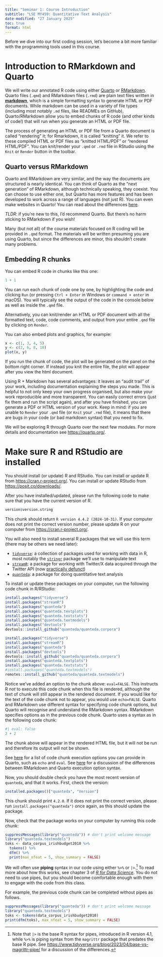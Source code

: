 ```yaml
---
title: "Seminar 1: Course Introduction"
subtitle: "LSE MY459: Quantitative Text Analysis"
date-modified: "27 January 2025" 
toc: true
format: html
---
```


Before we dive into our first coding session, let's become a bit more familiar with the programming tools used in this course.

# Introduction to RMarkdown and Quarto

We will write our annotated R code using either [Quarto](https://quarto.org/) or [RMarkdown](http://rmarkdown.rstudio.com/). Quarto files (`.qmd`) and RMarkdown files (`.rmd`) are plain text files written in **[markdown](https://en.wikipedia.org/wiki/Markdown)**, which is a simple formatting syntax to generate HTML or PDF documents. While markdown can be used in a variety of file types (including most notably `.md` files, like READMEs on GitHub), Quarto/RMarkdown allow you to embed chunks of R code (and other kinds of code!) that will run when you generate an HTML or PDF file.

The process of generating an HTML or PDF file from a Quarto document is called "rendering" it; for Rmarkdown, it is called "knitting" it. We refer to these compiled HTML or PDF files as "knitted HTML/PDF" or "rendered HTML/PDF". You can knit/render your `.qmd` or `.rmd` file in RStudio using the `Knit` or `Render` button in the toolbar.

## Quarto versus RMarkdown

Quarto and RMarkdown are very similar, and the way the documents are structured is nearly identical. You can think of Quarto as the "next generation" of RMarkdown, although technically speaking, they coexist. You can choose to use either one, but Quarto has more features and has been developed to work across a range of languages (not just R). You can even make websites in Quarto! You can read about the differences [here](https://quarto.org/docs/faq/rmarkdown.html).

*TLDR*: if you're new to this, I'd recommend Quarto. But there's no harm sticking to RMarkdown if you wish!

Many (but not all) of the course materials focused on R coding will be provided in `.qmd` format. The materials will be written presuming you are using Quarto, but since the differences are minor, this shouldn't create many problems.

## Embedding R chunks

You can embed R code in chunks like this one:

```r
1 + 1
```

You can run each chunk of code one by one, by highlighting the code and clicking `Run` (or pressing `Ctrl + Enter` in Windows or `command + enter` in macOS). You will typically see the output of the code in the console below as well as inside the `.qmd` file.

Alternatively, you can knit/render an HTML or PDF document with all the formatted text, code, code comments, and output from your entire `.qmd` file by clicking on `Render`.

You can also embed plots and graphics, for example:

```r
x <- c(1, 3, 4, 5)
y <- c(2, 6, 8, 10)
plot(x, y)
```

If you run the chunk of code, the plot will be generated on the panel on the bottom right corner. If instead you knit the entire file, the plot will appear after you view the html document.

Using R + Markdown has several advantages: it leaves an "audit trail" of your work, including documentation explaining the steps you made. This is helpful to not only keep your own progress organised, but also make your work reproducible and more transparent. You can easily correct errors (just fix them and run the script again), and after you have finished, you can generate a PDF or HTML version of your work. Keep in mind: if you are unable to `Render` your `.qmd` file (or `Knit` your `.rmd` file), it means that there are bugs in your code (or bad markdown syntax) that you need to fix. 

We will be exploring R through Quarto over the next few modules. For more details and documentation see <https://quarto.org/>.

# Make sure R and RStudio are installed

You should install (or update) R and RStudio. You can install or update R from <https://cran.r-project.org/>. You can install or update RStudio from <https://posit.co/downloads/>. 

After you have installed/updated, please run the following code to make sure that you have the current version of R.

```r
version$version.string
```

This chunk should return `R version 4.4.2 (2024-10-31)`. If your computer does not print the correct version number, please update R on your computer from <https://cran.r-project.org/>.

You will also need to install several R packages that we will use this term (there may be others we need later): 

- [`tidyverse`](https://www.tidyverse.org/): a collection of packages used for working with data in R, most notably the [`stringr`](https://stringr.tidyverse.org/) package we'll use to manipulate text
- [`streamR`](https://cran.r-project.org/web/packages/streamR/streamR.pdf): a package for working with Twitter/X data acquired through the Twitter API (now [practically defunct](https://docs.x.com/x-api/getting-started/about-x-api))
- [`quanteda`](https://quanteda.io/): a package for doing quantitative text analysis

To install or update these packages on your computer, run the following code chunk in R/RStudio:

```r
install.packages("tidyverse")
install.packages("streamR")
install.packages("quanteda")
install.packages("quanteda.textplots")
install.packages("quanteda.textstats")
install.packages("quanteda.textmodels")
install.packages("devtools")
devtools::install_github("quanteda/quanteda.corpora")
```
```r
install.packages("tidyverse")
install.packages("streamR")
install.packages("quanteda")
install.packages("devtools")
devtools::install_github("quanteda/quanteda.corpora")
install.packages("quanteda.textplots")
install.packages("quanteda.textstats")
#install.packages("quanteda.textmodels")
remotes::install_github("quanteda/quanteda.textmodels")

```


Notice we've added an option to the chunk above: `eval=FALSE`. This instructs R _not_ to execute this code chunk when this file is rendered, although the text of chunk will still appear in the rendered document. If you would like for the text of the code chunk not to appear, you would use `echo=FALSE`. Quarto and RMarkdown use different syntax for specifying code chunk options, but Quarto will recognise and understand the RMarkdown syntax. RMarkdown specifies options as in the previous code chunk. Quarto uses a syntax as in the following code chunk:

```r
#| eval: false
2 + 2
```

The chunk above will appear in the rendered HTML file, but it will not be run and therefore its output will not be shown. 

See [here](https://quarto.org/docs/computations/execution-options.html) for a list of code chunk execution options you can provide in Quarto, such as `echo` and `eval`. See [here](https://quarto.org/docs/computations/r.html#chunk-options) for a discussion of the differences between RMarkdown and Quarto execution option syntax. 

Now, you should double check you have the most recent version of `quanteda`, and that it works. First, check the version:

```r
installed.packages()["quanteda", "Version"]
```

This chunk should print `4.2.0`. If it does not print the correct version, please run `install.packages("quanteda")` once again, as this should update the package.

Now, check that the package works on your computer by running this code chunk:

```r
suppressMessages(library("quanteda")) # don't print welcome message
library("quanteda.textmodels")
toks <- data_corpus_irishbudget2010 %>% 
  tokens() %>%
  dfm() %>% 
  print(max_nfeat = 5, show_summary = FALSE)
```

We will often use **piping** syntax in our code using either `%>%` or `|>`.^[Note that `|>` is the base R syntax for pipes, introduced in R version 4.1, while `%>%` is piping syntax from the `magrittr` package that predates the base R pipe. See <https://www.tidyverse.org/blog/2023/04/base-vs-magrittr-pipe/> for a discussion of the differences.] 
To read more about how this works, see chapter 3 of [_R for Data Science_](https://r4ds.hadley.nz/data-transform). You do not need to use pipes, but you should become comfortable enough with them to engage with the code from this class. 

For example, the previous code chunk can be completed without pipes as follows.

```r
suppressMessages(library("quanteda")) # don't print welcome message
library("quanteda.textmodels")
toks <- tokens(data_corpus_irishbudget2010)
print(dfm(toks), max_nfeat = 5, show_summary = FALSE)
```